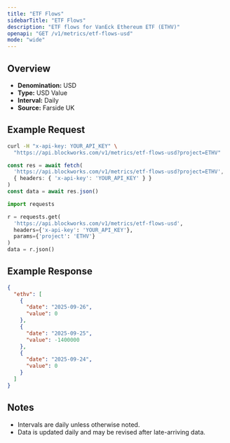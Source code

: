 ```yaml
---
title: "ETF Flows"
sidebarTitle: "ETF Flows"
description: "ETF flows for VanEck Ethereum ETF (ETHV)"
openapi: "GET /v1/metrics/etf-flows-usd"
mode: "wide"
---
```


## Overview

- **Denomination:** USD
- **Type:** USD Value
- **Interval:** Daily
- **Source:** Farside UK

## Example Request

<CodeGroup>

```bash cURL
curl -H "x-api-key: YOUR_API_KEY" \
  "https://api.blockworks.com/v1/metrics/etf-flows-usd?project=ETHV"
```

```typescript TypeScript
const res = await fetch(
  'https://api.blockworks.com/v1/metrics/etf-flows-usd?project=ETHV',
  { headers: { 'x-api-key': 'YOUR_API_KEY' } }
)
const data = await res.json()
```

```python Python
import requests

r = requests.get(
  'https://api.blockworks.com/v1/metrics/etf-flows-usd',
  headers={'x-api-key': 'YOUR_API_KEY'},
  params={'project': 'ETHV'}
)
data = r.json()
```

</CodeGroup>

## Example Response

```json
{
  "ethv": [
    {
      "date": "2025-09-26",
      "value": 0
    },
    {
      "date": "2025-09-25",
      "value": -1400000
    },
    {
      "date": "2025-09-24",
      "value": 0
    }
  ]
}
```

## Notes
- Intervals are daily unless otherwise noted.
- Data is updated daily and may be revised after late-arriving data.
